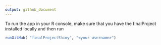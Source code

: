 ```yaml
---
output: github_document
---
```


<!-- README.md is generated from README.Rmd. Please edit that file -->

To run the app in your R console, make sure that you have the finalProject installed locally and then run

```r
runGitHub( "finalProjectShiny", "<your username>")
```